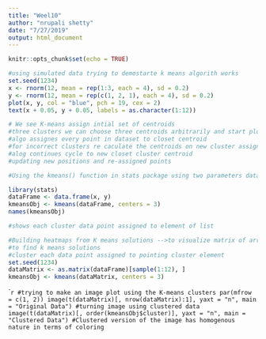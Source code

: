 ---
title: "Weel10"
author: "nrupali shetty"
date: "7/27/2019"
output: html_document
---

```{r setup, include=FALSE}
knitr::opts_chunk$set(echo = TRUE)
```
```{r}
#using simulated data trying to demostarte k means algorith works
set.seed(1234)
x <- rnorm(12, mean = rep(1:3, each = 4), sd = 0.2)
y <- rnorm(12, mean = rep(c(1, 2, 1), each = 4), sd = 0.2)
plot(x, y, col = "blue", pch = 19, cex = 2)
text(x + 0.05, y + 0.05, labels = as.character(1:12))

# We see K-means assign intial set of centroids
#three clusters we can choose three centroids arbitrarily and start plotting
#algo assignes every point in dataset to closet centroid
#for incorrect clusters re caculate the centroids on new cluster assignment of data points
#alog continues cycle to new closet cluster centroid
#updating new positions and re-assigned points

```

```{r}
#Using the kmeans() function in stats package using two parameters data and centers to matrix

library(stats)
dataFrame <- data.frame(x, y)
kmeansObj <- kmeans(dataFrame, centers = 3)
names(kmeansObj)

#shows each cluster data point assigned to element of list

```
```{r}
#Building heatmaps from K means solutions -->to visualize matrix of array data 
#to find k means solutions 
#cluster each data point assigned to pointing cluster element
set.seed(1234)
dataMatrix <- as.matrix(dataFrame)[sample(1:12), ]
kmeansObj <- kmeans(dataMatrix, centers = 3)

```
```{r}
#trying to make an image plot using the K-means clusters
par(mfrow = c(1, 2))
image(t(dataMatrix)[, nrow(dataMatrix):1], yaxt = "n", main = "Original Data")
#turning image using clustered data
image(t(dataMatrix)[, order(kmeansObj$cluster)], yaxt = "n", main = "Clustered Data")
#Clustered version of the image has homogenous nature in terms of coloring 
``